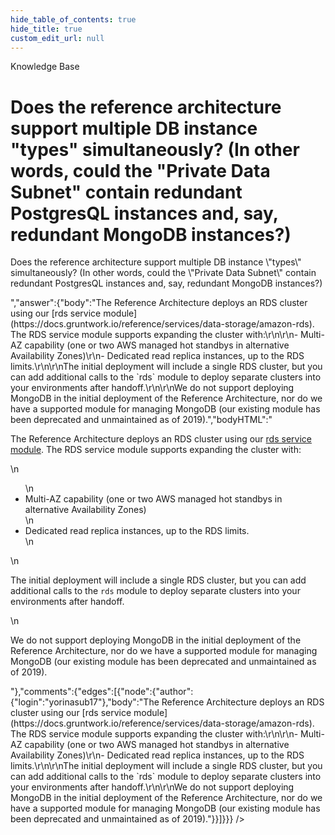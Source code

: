 ```yaml
---
hide_table_of_contents: true
hide_title: true
custom_edit_url: null
---
```



<CenterLayout>
<span class="title">Knowledge Base</span>
<h1>Does the reference architecture support multiple DB instance &quot;types&quot; simultaneously? (In other words, could the &quot;Private Data Subnet&quot; contain redundant PostgresQL instances and, say, redundant MongoDB instances?)</h1>
<GitHub json={{"id":"D_kwDOF8slf84APGhJ","number":318,"author":{"login":"marijakstrazdas"},"title":"Does the reference architecture support multiple DB instance \"types\" simultaneously? (In other words, could the \"Private Data Subnet\" contain redundant PostgresQL instances and, say, redundant MongoDB instances?)","body":"Does the reference architecture support multiple DB instance \"types\" simultaneously? (In other words, could the \"Private Data Subnet\" contain redundant PostgresQL instances and, say, redundant MongoDB instances?)","bodyHTML":"<p dir=\"auto\">Does the reference architecture support multiple DB instance \"types\" simultaneously? (In other words, could the \"Private Data Subnet\" contain redundant PostgresQL instances and, say, redundant MongoDB instances?)</p>","answer":{"body":"The Reference Architecture deploys an RDS cluster using our [rds service module](https://docs.gruntwork.io/reference/services/data-storage/amazon-rds). The RDS service module supports expanding the cluster with:\r\n\r\n- Multi-AZ capability (one or two AWS managed hot standbys in alternative Availability Zones)\r\n- Dedicated read replica instances, up to the RDS limits.\r\n\r\nThe initial deployment will include a single RDS cluster, but you can add additional calls to the `rds` module to deploy separate clusters into your environments after handoff.\r\n\r\nWe do not support deploying MongoDB in the initial deployment of the Reference Architecture, nor do we have a supported module for managing MongoDB (our existing module has been deprecated and unmaintained as of 2019).","bodyHTML":"<p dir=\"auto\">The Reference Architecture deploys an RDS cluster using our <a href=\"https://docs.gruntwork.io/reference/services/data-storage/amazon-rds\" rel=\"nofollow\">rds service module</a>. The RDS service module supports expanding the cluster with:</p>\n<ul dir=\"auto\">\n<li>Multi-AZ capability (one or two AWS managed hot standbys in alternative Availability Zones)</li>\n<li>Dedicated read replica instances, up to the RDS limits.</li>\n</ul>\n<p dir=\"auto\">The initial deployment will include a single RDS cluster, but you can add additional calls to the <code class=\"notranslate\">rds</code> module to deploy separate clusters into your environments after handoff.</p>\n<p dir=\"auto\">We do not support deploying MongoDB in the initial deployment of the Reference Architecture, nor do we have a supported module for managing MongoDB (our existing module has been deprecated and unmaintained as of 2019).</p>"},"comments":{"edges":[{"node":{"author":{"login":"yorinasub17"},"body":"The Reference Architecture deploys an RDS cluster using our [rds service module](https://docs.gruntwork.io/reference/services/data-storage/amazon-rds). The RDS service module supports expanding the cluster with:\r\n\r\n- Multi-AZ capability (one or two AWS managed hot standbys in alternative Availability Zones)\r\n- Dedicated read replica instances, up to the RDS limits.\r\n\r\nThe initial deployment will include a single RDS cluster, but you can add additional calls to the `rds` module to deploy separate clusters into your environments after handoff.\r\n\r\nWe do not support deploying MongoDB in the initial deployment of the Reference Architecture, nor do we have a supported module for managing MongoDB (our existing module has been deprecated and unmaintained as of 2019)."}}]}}} />

</CenterLayout>
  

<!-- ##DOCS-SOURCER-START
{
  "sourcePlugin": "github-discussions",
  "hash": "183cc1a3ffde5e99132f726ccc45a78c"
}
##DOCS-SOURCER-END -->
